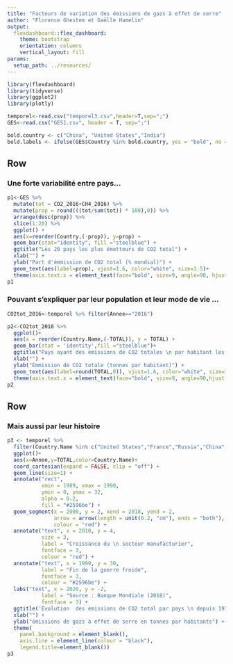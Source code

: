 ```yaml
---
title: "Facteurs de variation des émissions de gazs à effet de serre"
author: "Florence Ghestem et Gaëlle Hamelin"
output: 
  flexdashboard::flex_dashboard:
    theme: bootstrap
    orientation: columns
    vertical_layout: fill
params:
  setup_path: ../resources/
---
```


<style>                     
.navbar {
  background-color:#46ACC8;
  border-color:#46ACC8;
}
.navbar-brand {
color:black!important;
}


</style>   


```r
library(flexdashboard)
library(tidyverse)
library(ggplot2)
library(plotly)
```



```r
temporel<-read.csv("temporel3.csv",header=T,sep=";")
GES<-read.csv("GES1.csv", header = T, sep=";")

bold.country <- c("China", "United States","India")
bold.labels <- ifelse(GES$Country %in% bold.country, yes = "bold", no = "plain")

```

Row
-----------------------------------------------------------------------


### Une forte variabilité entre pays...

```r
p1<-GES %>% 
  mutate(tot = CO2_2016+CH4_2016) %>% 
  mutate(prop = round(((tot/sum(tot)) * 100),0)) %>%
  arrange(desc(prop)) %>%
  slice(1:20) %>%
  ggplot() +
  aes(x=reorder(Country,(-prop)), y=prop) +
  geom_bar(stat="identity", fill ="steelblue") +
  ggtitle("Les 20 pays les plus émetteurs de CO2 total") +
  xlab("") +
  ylab("Part d'émmission de CO2 total (% mondial)") +
  geom_text(aes(label=prop), vjust=1.6, color="white", size=3.5)+
  theme(axis.text.x = element_text(face="bold", size=9, angle=90, hjust = 1))
p1  

```


### Pouvant s'expliquer par leur population et leur mode de vie ...

```r

CO2tot_2016<-temporel %>% filter(Annee=="2016")

p2<-CO2tot_2016 %>% 
  ggplot()+
  aes(x = reorder(Country.Name,(-TOTAL)), y = TOTAL) +
  geom_bar(stat = 'identity',fill ="steelblue")+ 
  ggtitle("Pays ayant des émissions de CO2 totales \n par habitant les plus élevées") +
  xlab("") +
  ylab("Émmission de CO2 totale (tonnes par habitant)") +
  geom_text(aes(label=round(TOTAL,0)), vjust=1.6, color="white", size=3.5)+
  theme(axis.text.x = element_text(face="bold", size=9, angle=90,hjust = 1))
p2
```

Row
-----------------------------------------------------------------------

### Mais aussi par leur histoire

```r
p3 <- temporel %>% 
  filter(Country.Name %in% c("United States","France","Russia","China","Germany")) %>% 
  ggplot()+
  aes(x=Annee,y=TOTAL,color=Country.Name)+
  coord_cartesian(expand = FALSE, clip = "off") +
  geom_line(size=1) +
  annotate("rect", 
           xmin = 1989, xmax = 1990, 
           ymin = 0, ymax = 32, 
           alpha = 0.2,
           fill = "#2596be") +
  geom_segment(x = 2000, y = 2, xend = 2018, yend = 2,
               arrow = arrow(length = unit(0.2, "cm"), ends = "both"),
               colour = "red") +
  annotate("text", x = 2010, y = 4, 
           size = 3,
           label = "Croissance du \n secteur manufacturier",
           fontface = 3,
           colour = "red") +
  annotate("text", x = 1999, y = 30, 
           label = "Fin de la guerre froide",
           fontface = 3,
           colour = "#2596be") +
  labs("text", x = 2020, y = -2, 
           label = "Source : Banque Mondiale (2018)",
           fontface = 3) +
  ggtitle('Évolution  des émissions de CO2 total par pays \n depuis 1970') +  
  xlab("") + 
  ylab("émissions de gazs à effet de serre en tonnes par habitants") +
  theme(
    panel.background = element_blank(),
    axis.line = element_line(colour = "black"),
    legend.title=element_blank())
p3
```
